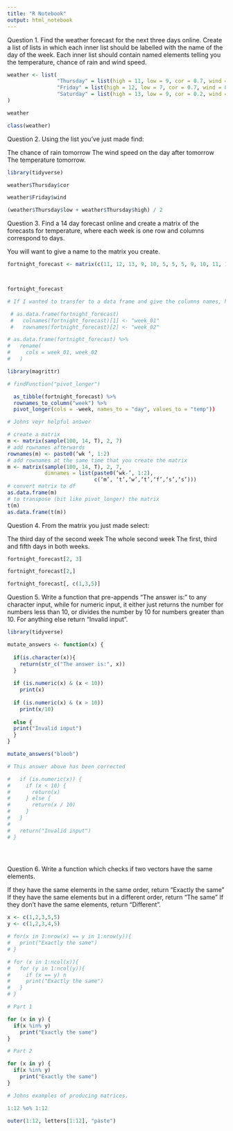 ```yaml
---
title: "R Notebook"
output: html_notebook
---
```


Question 1.
Find the weather forecast for the next three days online. Create a list of lists in which each inner list should be labelled with the name of the day of the week. Each inner list should contain named elements telling you the temperature, chance of rain and wind speed.

```r

weather <- list(
                "Thursday" = list(high = 11, low = 9, cor = 0.7, wind = 6),
                "Friday" = list(high = 12, low = 7, cor = 0.7, wind = 8),
                "Saturday" = list(high = 13, low = 9, cor = 0.2, wind = 115)
)

weather

class(weather)


```

Question 2.
Using the list you’ve just made find:

The chance of rain tomorrow
The wind speed on the day after tomorrow
The temperature tomorrow.

```r

library(tidyverse)

weather$Thursday$cor

weather$Friday$wind

(weather$Thursday$low + weather$Thursday$high) / 2

```


Question 3.
Find a 14 day forecast online and create a matrix of the forecasts for temperature, where each week is one row and columns correspond to days.

You will want to give a name to the matrix you create.

```r
fortnight_forecast <- matrix(c(11, 12, 13, 9, 10, 5, 5, 5, 9, 10, 11, 15, 16, 17), nrow = 2, ncol = 7, byrow = TRUE)



fortnight_forecast

# If I wanted to transfer to a data frame and give the columns names, how would I do that?

 # as.data.frame(fortnight_forecast)
 #   colnames(fortnight_forecast)[1] <- "week_01"
 #   rownames(fortnight_forecast)[2] <- "week_02"

# as.data.frame(fortnight_forecast) %>%
#   rename(
#     cols = week_01, week_02
#   )

library(magrittr)

# findFunction("pivot_longer")

  as_tibble(fortnight_forecast) %>% 
  rownames_to_column("week") %>% 
  pivot_longer(cols = -week, names_to = "day", values_to = "temp"))

# Johns veyr helpful answer

# create a matrix
m <- matrix(sample(100, 14, T), 2, 7)
# add rownames afterwards
rownames(m) <- paste0(‘wk ’, 1:2)
# add rownames at the same time that you create the matrix
m <- matrix(sample(100, 14, T), 2, 7,
            dimnames = list(paste0(‘wk-’, 1:2),
                            c(‘m’, ‘t’,‘w’,‘t’,‘f’,‘s’,‘s’)))
# convert matrix to df
as.data.frame(m)
# to transpose (bit like pivot_longer) the matrix
t(m)
as.data.frame(t(m))

```

Question 4.
From the matrix you just made select:

The third day of the second week
The whole second week
The first, third and fifth days in both weeks.

```r
fortnight_forecast[2, 3]

fortnight_forecast[2,]

fortnight_forecast[, c(1,3,5)]
```

Question 5.
Write a function that pre-appends “The answer is:” to any character input, while for numeric input, it either just returns the number for numbers less than 10, or divides the number by 10 for numbers greater than 10. For anything else return “Invalid input”.

```r

library(tidyverse)

mutate_answers <- function(x) {
  
  if(is.character(x)){
    return(str_c("The answer is:", x))
  }
  
  if (is.numeric(x) & (x < 10))
    print(x)
  
  if (is.numeric(x) & (x > 10))
    print(x/10)
  
  else {
  print("Invalid input")
  }
}

mutate_answers("bloob")

# This answer above has been corrected

#   if (is.numeric(x)) {
#     if (x < 10) {
#       return(x)
#     } else {
#       return(x / 10)
#     }
#   }
# 
#   return("Invalid input")
# }


  
```

Question 6.
Write a function which checks if two vectors have the same elements.

If they have the same elements in the same order, return “Exactly the same”
If they have the same elements but in a different order, return “The same”
If they don’t have the same elements, return “Different”.

```r
x <- c(1,2,3,5,5)
y <- c(1,2,3,4,5)

# for(x in 1:nrow(x) == y in 1:nrow(y)){
#   print("Exactly the same")
# }

# for (x in 1:ncol(x)){
#   for (y in 1:ncol(y)){
#     if (x == y) n
#     print("Exactly the same")
#   }
# }

# Part 1

for (x in y) {
  if(x %in% y)
    print("Exactly the same")
}

# Part 2

for (x in y) {
  if(x %in% y)
    print("Exactly the same")
}

# Johns examples of producing matrices.

1:12 %o% 1:12

outer(1:12, letters[1:12], "paste")

```

